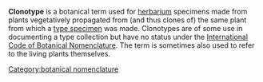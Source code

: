 {{Orphan|July 2006}} 
'''Clonotype''' is a botanical term used for [[herbarium]] specimens made from plants vegetatively propagated from (and thus clones of) the same plant from which a [[type specimen]] was made.  Clonotypes are of some use in documenting a type collection but have no status under the [[International Code of Botanical Nomenclature]].  The term is sometimes also used to refer to the living plants themselves.

[[Category:botanical nomenclature]]